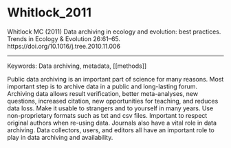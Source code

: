 # Whitlock_2011

Whitlock MC (2011) Data archiving in ecology and evolution: best practices. Trends in Ecology & Evolution 26:61–65. https://doi.org/10.1016/j.tree.2010.11.006


---

Keywords: Data archiving, metadata, [[methods]]	 

Public data archiving is an important part of science for many reasons. Most important step is to archive data in a public and long-lasting forum. Archiving data allows result verification, better meta-analyses, new questions, increased citation, new opportunities for teaching, and reduces data loss. Make it usable to strangers and to yourself in many years. Use non-proprietary formats such as txt and csv files. Important to respect original authors when re-using data. Journals also have a vital role in data archiving. Data collectors, users, and editors all have an important role to play in data archiving and availability. 
